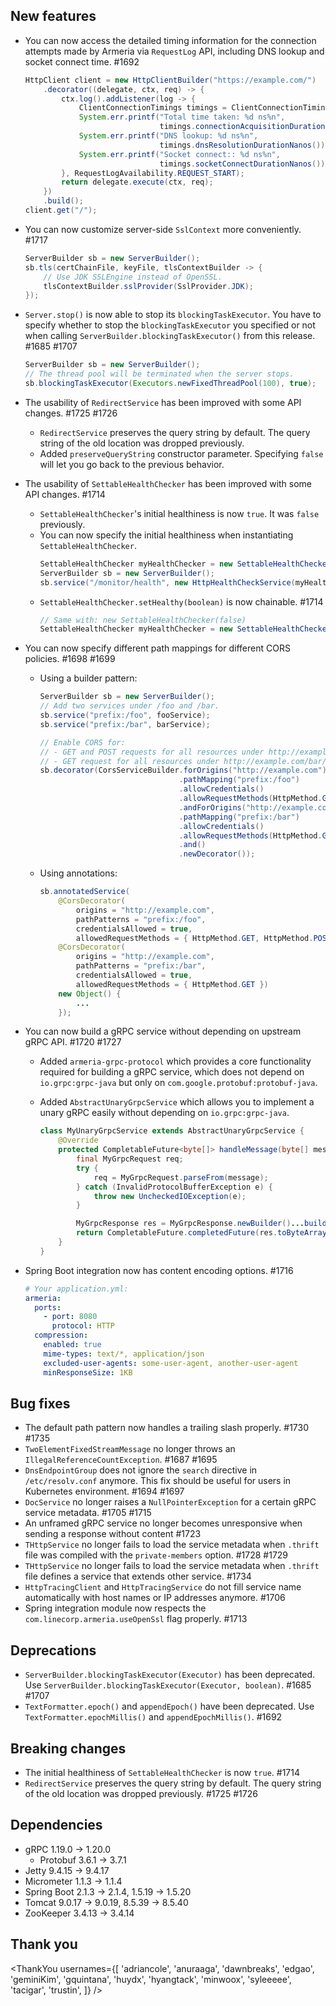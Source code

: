 ## New features

- You can now access the detailed timing information for the connection attempts made by Armeria via `RequestLog` API, including DNS lookup and socket connect time. #1692
  ```java
  HttpClient client = new HttpClientBuilder("https://example.com/")
      .decorator((delegate, ctx, req) -> {
          ctx.log().addListener(log -> {
              ClientConnectionTimings timings = ClientConnectionTimings.get(log);
              System.err.printf("Total time taken: %d ns%n",
                                timings.connectionAcquisitionDurationNanos());
              System.err.printf("DNS lookup: %d ns%n",
                                timings.dnsResolutionDurationNanos());
              System.err.printf("Socket connect:: %d ns%n",
                                timings.socketConnectDurationNanos());
          }, RequestLogAvailability.REQUEST_START);
          return delegate.execute(ctx, req);
      })
      .build();
  client.get("/");
  ```
- You can now customize server-side `SslContext` more conveniently. #1717
  ```java
  ServerBuilder sb = new ServerBuilder();
  sb.tls(certChainFile, keyFile, tlsContextBuilder -> {
      // Use JDK SSLEngine instead of OpenSSL.
      tlsContextBuilder.sslProvider(SslProvider.JDK);
  });
  ```
- `Server.stop()` is now able to stop its `blockingTaskExecutor`. You have to specify whether to stop the `blockingTaskExecutor` you specified or not when calling `ServerBuilder.blockingTaskExecutor()` from this release. #1685 #1707
  ```java
  ServerBuilder sb = new ServerBuilder();
  // The thread pool will be terminated when the server stops.
  sb.blockingTaskExecutor(Executors.newFixedThreadPool(100), true);
  ```
- The usability of `RedirectService` has been improved with some API changes. #1725 #1726
  - `RedirectService` preserves the query string by default. The query string of the old location was dropped previously.
  - Added `preserveQueryString` constructor parameter. Specifying `false` will let you go back to the previous behavior.
- The usability of `SettableHealthChecker` has been improved with some API changes. #1714
  - `SettableHealthChecker`'s initial healthiness is now `true`. It was `false` previously.
  - You can now specify the initial healthiness when instantiating `SettableHealthChecker`.
    ```java
    SettableHealthChecker myHealthChecker = new SettableHealthChecker(false);
    ServerBuilder sb = new ServerBuilder();
    sb.service("/monitor/health", new HttpHealthCheckService(myHealthChecker));
    ```
  - `SettableHealthChecker.setHealthy(boolean)` is now chainable. #1714
    ```java
    // Same with: new SettableHealthChecker(false)
    SettableHealthChecker myHealthChecker = new SettableHealthChecker().setHealthy(false);
    ```
- You can now specify different path mappings for different CORS policies. #1698 #1699

  - Using a builder pattern:

    ```java
    ServerBuilder sb = new ServerBuilder();
    // Add two services under /foo and /bar.
    sb.service("prefix:/foo", fooService);
    sb.service("prefix:/bar", barService);

    // Enable CORS for:
    // - GET and POST requests for all resources under http://example.com/foo/
    // - GET request for all resources under http://example.com/bar/
    sb.decorator(CorsServiceBuilder.forOrigins("http://example.com")
                                   .pathMapping("prefix:/foo")
                                   .allowCredentials()
                                   .allowRequestMethods(HttpMethod.GET, HttpMethod.POST)
                                   .andForOrigins("http://example.com")
                                   .pathMapping("prefix:/bar")
                                   .allowCredentials()
                                   .allowRequestMethods(HttpMethod.GET)
                                   .and()
                                   .newDecorator());
    ```

  - Using annotations:
    ```java
    sb.annotatedService(
        @CorsDecorator(
            origins = "http://example.com",
            pathPatterns = "prefix:/foo",
            credentialsAllowed = true,
            allowedRequestMethods = { HttpMethod.GET, HttpMethod.POST })
        @CorsDecorator(
            origins = "http://example.com",
            pathPatterns = "prefix:/bar",
            credentialsAllowed = true,
            allowedRequestMethods = { HttpMethod.GET })
        new Object() {
            ...
        });
    ```

- You can now build a gRPC service without depending on upstream gRPC API. #1720 #1727

  - Added `armeria-grpc-protocol` which provides a core functionality required for building a gRPC service, which does not depend on `io.grpc:grpc-java` but only on `com.google.protobuf:protobuf-java`.
  - Added `AbstractUnaryGrpcService` which allows you to implement a unary gRPC easily without depending on `io.grpc:grpc-java`.

    ```java
    class MyUnaryGrpcService extends AbstractUnaryGrpcService {
        @Override
        protected CompletableFuture<byte[]> handleMessage(byte[] message) {
            final MyGrpcRequest req;
            try {
                req = MyGrpcRequest.parseFrom(message);
            } catch (InvalidProtocolBufferException e) {
                throw new UncheckedIOException(e);
            }

            MyGrpcResponse res = MyGrpcResponse.newBuilder()...build();
            return CompletableFuture.completedFuture(res.toByteArray());
        }
    }
    ```

- Spring Boot integration now has content encoding options. #1716
  ```yaml
  # Your application.yml:
  armeria:
    ports:
      - port: 8080
        protocol: HTTP
    compression:
      enabled: true
      mime-types: text/*, application/json
      excluded-user-agents: some-user-agent, another-user-agent
      minResponseSize: 1KB
  ```

## Bug fixes

- The default path pattern now handles a trailing slash properly. #1730 #1735
- `TwoElementFixedStreamMessage` no longer throws an `IllegalReferenceCountException`. #1687 #1695
- `DnsEndpointGroup` does not ignore the `search` directive in `/etc/resolv.conf` anymore. This fix should be useful for users in Kubernetes environment. #1694 #1697
- `DocService` no longer raises a `NullPointerException` for a certain gRPC service metadata. #1705 #1715
- An unframed gRPC service no longer becomes unresponsive when sending a response without content #1723
- `THttpService` no longer fails to load the service metadata when `.thrift` file was compiled with the `private-members` option. #1728 #1729
- `THttpService` no longer fails to load the service metadata when `.thrift` file defines a service that extends other service. #1734
- `HttpTracingClient` and `HttpTracingService` do not fill service name automatically with host names or IP addresses anymore. #1706
- Spring integration module now respects the `com.linecorp.armeria.useOpenSsl` flag properly. #1713

## Deprecations

- `ServerBuilder.blockingTaskExecutor(Executor)` has been deprecated. Use `ServerBuilder.blockingTaskExecutor(Executor, boolean)`. #1685 #1707
- `TextFormatter.epoch()` and `appendEpoch()` have been deprecated. Use `TextFormatter.epochMillis()` and `appendEpochMillis()`. #1692

## Breaking changes

- The initial healthiness of `SettableHealthChecker` is now `true`. #1714
- `RedirectService` preserves the query string by default. The query string of the old location was dropped previously. #1725 #1726

## Dependencies

- gRPC 1.19.0 -> 1.20.0
  - Protobuf 3.6.1 -> 3.7.1
- Jetty 9.4.15 -> 9.4.17
- Micrometer 1.1.3 -> 1.1.4
- Spring Boot 2.1.3 -> 2.1.4, 1.5.19 -> 1.5.20
- Tomcat 9.0.17 -> 9.0.19, 8.5.39 -> 8.5.40
- ZooKeeper 3.4.13 -> 3.4.14

## Thank you

<ThankYou
  usernames={[
    'adriancole',
    'anuraaga',
    'dawnbreaks',
    'edgao',
    'geminiKim',
    'gquintana',
    'huydx',
    'hyangtack',
    'minwoox',
    'syleeeee',
    'tacigar',
    'trustin',
  ]}
/>
